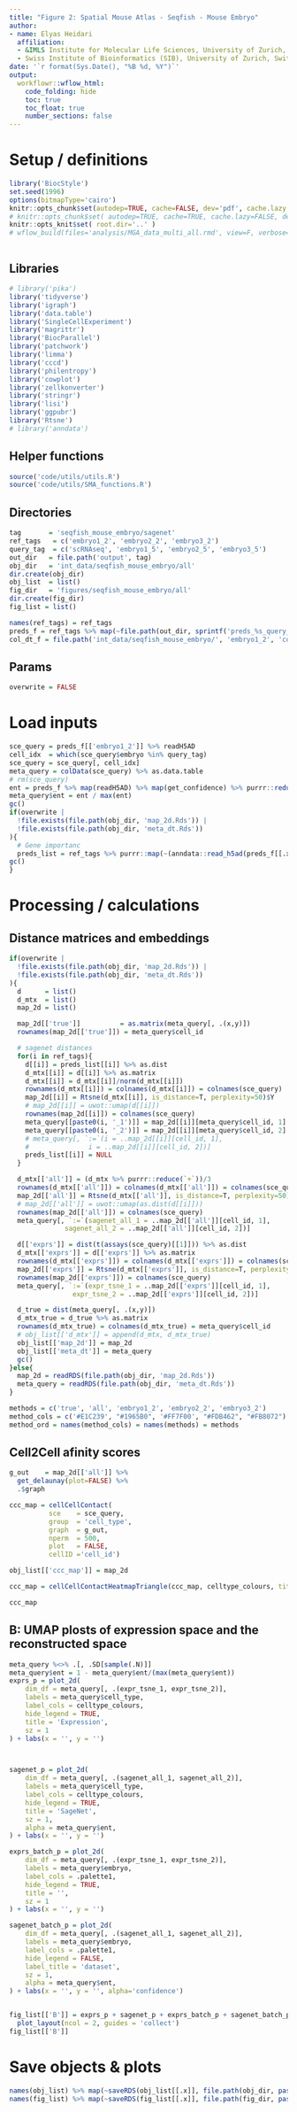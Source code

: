 ```yaml
---
title: "Figure 2: Spatial Mouse Atlas - Seqfish - Mouse Embryo"
author:
- name: Elyas Heidari
  affiliation: 
  - &IMLS Institute for Molecular Life Sciences, University of Zurich, Switzerland
  - Swiss Institute of Bioinformatics (SIB), University of Zurich, Switzerland
date: '`r format(Sys.Date(), "%B %d, %Y")`'
output:
  workflowr::wflow_html:
    code_folding: hide
    toc: true
    toc_float: true
    number_sections: false
---
```


# Setup / definitions


```r
library('BiocStyle')
set.seed(1996)
options(bitmapType='cairo')
knitr::opts_chunk$set(autodep=TRUE, cache=FALSE, dev='pdf', cache.lazy = FALSE)
# knitr::opts_chunk$set( autodep=TRUE, cache=TRUE, cache.lazy=FALSE, dev='png' )
knitr::opts_knit$set( root.dir='..' )
# wflow_build(files='analysis/MGA_data_multi_all.rmd', view=F, verbose=T, delete_cache=T)
```

```r
```

## Libraries

```r
# library('pika')
library('tidyverse')
library('igraph')
library('data.table')
library('SingleCellExperiment')
library('magrittr')
library('BiocParallel')
library('patchwork')
library('limma')
library('cccd')
library('philentropy')
library('cowplot')
library('zellkonverter')
library('stringr')
library('lisi')
library('ggpubr')
library('Rtsne')
# library('anndata')
```


## Helper functions
```r
source('code/utils/utils.R')
source('code/utils/SMA_functions.R')
```

## Directories
```r
tag       = 'seqfish_mouse_embryo/sagenet' 
ref_tags   = c('embryo1_2', 'embryo2_2', 'embryo3_2')
query_tag  = c('scRNAseq', 'embryo1_5', 'embryo2_5', 'embryo3_5')
out_dir   = file.path('output', tag)
obj_dir   = 'int_data/seqfish_mouse_embryo/all'
dir.create(obj_dir)
obj_list  = list()
fig_dir   = 'figures/seqfish_mouse_embryo/all'
dir.create(fig_dir)
fig_list = list()

names(ref_tags) = ref_tags
preds_f = ref_tags %>% map(~file.path(out_dir, sprintf('preds_%s_query_data.h5ad', .x)))
col_dt_f = file.path('int_data/seqfish_mouse_embryo/', 'embryo1_2', 'col_dt_embryo1_2.txt')
```





## Params
```r
overwrite = FALSE
```

# Load inputs
```r
sce_query = preds_f[['embryo1_2']] %>% readH5AD 
cell_idx  = which(sce_query$embryo %in% query_tag)
sce_query = sce_query[, cell_idx]
meta_query = colData(sce_query) %>% as.data.table
# rm(sce_query)
ent = preds_f %>% map(readH5AD) %>% map(get_confidence) %>% purrr::reduce(`+`) %>% .[cell_idx]
meta_query$ent = ent / max(ent)
gc()
if(overwrite | 
  !file.exists(file.path(obj_dir, 'map_2d.Rds')) | 
  !file.exists(file.path(obj_dir, 'meta_dt.Rds'))
){
  # Gene importanc
  preds_list = ref_tags %>% purrr::map(~(anndata::read_h5ad(preds_f[[.x]])$obsm$dist_map) %>% as('sparseMatrix') %>% .[cell_idx, cell_idx]) 
gc()
}
```

# Processing / calculations
## Distance matrices and embeddings
```r
if(overwrite | 
  !file.exists(file.path(obj_dir, 'map_2d.Rds')) | 
  !file.exists(file.path(obj_dir, 'meta_dt.Rds'))
){
  d      = list()
  d_mtx  = list()
  map_2d = list()

  map_2d[['true']]          = as.matrix(meta_query[, .(x,y)])
  rownames(map_2d[['true']]) = meta_query$cell_id

  # sagenet distances
  for(i in ref_tags){
    d[[i]] = preds_list[[i]] %>% as.dist
    d_mtx[[i]] = d[[i]] %>% as.matrix 
    d_mtx[[i]] = d_mtx[[i]]/norm(d_mtx[[i]])
    rownames(d_mtx[[i]]) = colnames(d_mtx[[i]]) = colnames(sce_query)
    map_2d[[i]] = Rtsne(d_mtx[[i]], is_distance=T, perplexity=50)$Y
    # map_2d[[i]] = uwot::umap(d[[i]])
    rownames(map_2d[[i]]) = colnames(sce_query)
    meta_query[[paste0(i, '_1')]] = map_2d[[i]][meta_query$cell_id, 1]
    meta_query[[paste0(i, '_2')]] = map_2d[[i]][meta_query$cell_id, 2]
    # meta_query[, `:=`(i = ..map_2d[[i]][cell_id, 1], 
    #               i = ..map_2d[[i]][cell_id, 2])]   
    preds_list[[i]] = NULL
  }

  d_mtx[['all']] = (d_mtx %>% purrr::reduce(`+`))/3
  rownames(d_mtx[['all']]) = colnames(d_mtx[['all']]) = colnames(sce_query)
  map_2d[['all']] = Rtsne(d_mtx[['all']], is_distance=T, perplexity=50)$Y
  # map_2d[['all']] = uwot::umap(as.dist(d[[i]]))
  rownames(map_2d[['all']]) = colnames(sce_query)
  meta_query[, `:=`(sagenet_all_1 = ..map_2d[['all']][cell_id, 1], 
              sagenet_all_2 = ..map_2d[['all']][cell_id, 2])] 

  d[['exprs']] = dist(t(assays(sce_query)[[1]])) %>% as.dist
  d_mtx[['exprs']] = d[['exprs']] %>% as.matrix 
  rownames(d_mtx[['exprs']]) = colnames(d_mtx[['exprs']]) = colnames(sce_query)
  map_2d[['exprs']] = Rtsne(d_mtx[['exprs']], is_distance=T, perplexity=50)$Y
  rownames(map_2d[['exprs']]) = colnames(sce_query)
  meta_query[, `:=`(expr_tsne_1 = ..map_2d[['exprs']][cell_id, 1], 
                expr_tsne_2 = ..map_2d[['exprs']][cell_id, 2])] 

  d_true = dist(meta_query[, .(x,y)])
  d_mtx_true = d_true %>% as.matrix
  rownames(d_mtx_true) = colnames(d_mtx_true) = meta_query$cell_id
  # obj_list[['d_mtx']] = append(d_mtx, d_mtx_true)
  obj_list[['map_2d']] = map_2d
  obj_list[['meta_dt']] = meta_query
  gc()
}else{
  map_2d = readRDS(file.path(obj_dir, 'map_2d.Rds'))
  meta_query = readRDS(file.path(obj_dir, 'meta_dt.Rds'))
}

methods = c('true', 'all', 'embryo1_2', 'embryo2_2', 'embryo3_2')
method_cols = c('#E1C239', "#1965B0", '#FF7F00', "#FDB462", "#FB8072")
method_ord = names(method_cols) = names(methods) = methods
```


## Cell2Cell afinity scores
```r

g_out    = map_2d[['all']] %>%
  get_delaunay(plot=FALSE) %>%
  .$graph

ccc_map = cellCellContact(
          sce    = sce_query,
          group  = 'cell_type',
          graph  = g_out,
          nperm  = 500,
          plot   = FALSE,
          cellID ='cell_id')

obj_list[['ccc_map']] = map_2d

ccc_map = cellCellContactHeatmapTriangle(ccc_map, celltype_colours, title='')

ccc_map
```


## B: UMAP plosts of expression space and the reconstructed space
```r
meta_query %<>% .[, .SD[sample(.N)]]
meta_query$ent = 1 - meta_query$ent/(max(meta_query$ent))
exprs_p = plot_2d( 
    dim_df = meta_query[, .(expr_tsne_1, expr_tsne_2)],
    labels = meta_query$cell_type,
    label_cols = celltype_colours,
    hide_legend = TRUE,
    title = 'Expression',
    sz = 1
) + labs(x = '', y = '')



sagenet_p = plot_2d( 
    dim_df = meta_query[, .(sagenet_all_1, sagenet_all_2)],
    labels = meta_query$cell_type,
    label_cols = celltype_colours,
    hide_legend = TRUE,
    title = 'SageNet',
    sz = 1,
    alpha = meta_query$ent,
) + labs(x = '', y = '')

exprs_batch_p = plot_2d( 
    dim_df = meta_query[, .(expr_tsne_1, expr_tsne_2)],
    labels = meta_query$embryo,
    label_cols = .palette1,
    hide_legend = TRUE,
    title = '',
    sz = 1
) + labs(x = '', y = '')

sagenet_batch_p = plot_2d( 
    dim_df = meta_query[, .(sagenet_all_1, sagenet_all_2)],
    labels = meta_query$embryo,
    label_cols = .palette1,
    hide_legend = FALSE,
    label_title = 'dataset',
    sz = 1,
    alpha = meta_query$ent,
) + labs(x = '', y = '', alpha='confidence')


fig_list[['B']] = exprs_p + sagenet_p + exprs_batch_p + sagenet_batch_p  + 
  plot_layout(ncol = 2, guides = 'collect')
fig_list[['B']]

```



# Save objects & plots
```r
names(obj_list) %>% map(~saveRDS(obj_list[[.x]], file.path(obj_dir, paste0(.x, '.Rds'))))
names(fig_list) %>% map(~saveRDS(fig_list[[.x]], file.path(fig_dir, paste0(.x, '.Rds'))))
```
